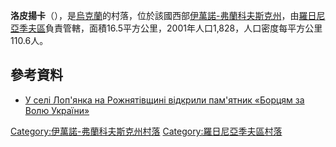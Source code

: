 {{coord|48|54|23|N|24|2|19|E|scale:30000|display=title}}

'''洛皮揚卡'''（{{lang-uk|Лоп'янка}}），是[[烏克蘭|烏克蘭]]的村落，位於該國西部[[伊萬諾-弗蘭科夫斯克州|伊萬諾-弗蘭科夫斯克州]]，由[[羅日尼亞季夫區|羅日尼亞季夫區]]負責管轄，面積16.5平方公里，2001年人口1,828，人口密度每平方公里110.6人。

==參考資料==
*[http://vikna.if.ua/news/category/all/2015/10/15/42383/view#ad-image-0 У селі Лоп'янка на Рожнятівщині відкрили пам'ятник «Борцям за Волю України»] {{Wayback|url=http://vikna.if.ua/news/category/all/2015/10/15/42383/view#ad-image-0 |date=20200219110311 }}

{{DEFAULTSORT:Лоп'янка}}
[[Category:伊萬諾-弗蘭科夫斯克州村落|Category:伊萬諾-弗蘭科夫斯克州村落]]
[[Category:羅日尼亞季夫區村落|Category:羅日尼亞季夫區村落]]


{{IvanoFrankivsk-geo-stub}}